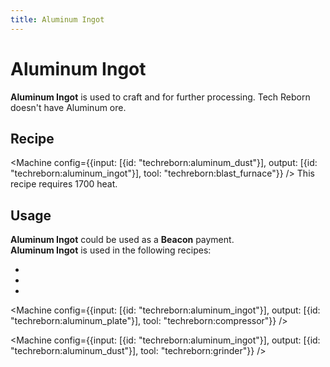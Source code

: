 ```yaml
---
title: Aluminum Ingot
---
```


<ItemImage file="aluminum_ingot" alt="Ingots" size="200" />

# Aluminum Ingot

**Aluminum Ingot** is used to craft <McItem slug="techreborn:mixed_metal_ingot" inline={true}/> and for further processing. Tech Reborn doesn't have Aluminum ore.

## Recipe

<CraftingTable recipe="input techreborn:aluminum_nugget techreborn:aluminum_nugget techreborn:aluminum_nugget input techreborn:aluminum_nugget techreborn:aluminum_nugget techreborn:aluminum_nugget input techreborn:aluminum_nugget techreborn:aluminum_nugget techreborn:aluminum_nugget output techreborn:aluminum_ingot"/>
<CraftingTable recipe="input air air air input air techreborn:aluminum_storage_block air input air air air output techreborn:aluminum_ingot,9"/>


<Machine config={{input: [{id: "techreborn:aluminum_dust"}], output: [{id: "techreborn:aluminum_ingot"}], tool: "techreborn:blast_furnace"}} />
This recipe requires 1700 heat.

## Usage

**Aluminum Ingot** could be used as a **Beacon** payment.  
**Aluminum Ingot** is used in the following <McItem slug="minecraft:crafting_table" inline={true}/> recipes:

- <McItem slug="techreborn:mixed_metal_ingot" inline={true}/>
- <McItem slug="techreborn:aluminum_nugget" inline={true}/>
- <McItem slug="techreborn:aluminum_storage_block" inline={true}/>

<Machine config={{input: [{id: "techreborn:aluminum_ingot"}], output: [{id: "techreborn:aluminum_plate"}], tool: "techreborn:compressor"}} />

<Machine config={{input: [{id: "techreborn:aluminum_ingot"}], output: [{id: "techreborn:aluminum_dust"}], tool: "techreborn:grinder"}} />

<Machine recipe="input techreborn:aluminum_ingot techreborn:aluminum_ingot techreborn:aluminum_ingot input techreborn:magnesium_dust techreborn:magnesium_dust techreborn:magnesium_dust input techreborn:aluminum_ingot techreborn:aluminum_ingot techreborn:aluminum_ingot output techreborn:magnalium_plate,3 tool techreborn:rolling_machine" />